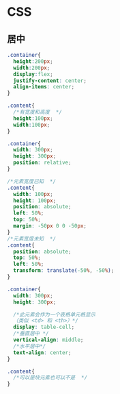 # CSS

## 居中

```CSS
.container{
  height:200px;
  width:200px;
  display:flex;
  justify-content: center;            
  align-items: center;  
}

.content{
  /*有宽度和高度  */
  height:100px;
  width:100px;
}
```

```CSS
.container{
  width: 300px;            
  height: 300px;            
  position: relative;    
}

/*元素宽度已知  */
.content{
  width: 100px;            
  height: 100px;            
  position: absolute;            
  left: 50%;
  top: 50%;
  margin: -50px 0 0 -50px; 
}
/*元素宽度未知  */
.content{
  position: absolute;            
  top: 50%;            
  left: 50%;            
  transform: translate(-50%, -50%); 
}
```

```CSS
.container{
  width: 300px;
  height: 300px;

  /*此元素会作为一个表格单元格显示
  （类似 <td> 和 <th>）*/
  display: table-cell;
  /*垂直居中 */
  vertical-align: middle;
  /*水平居中*/
  text-align: center;
}

.content{
  /*可以是块元素也可以不是  */
}
```

